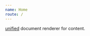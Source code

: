 ```yaml
---
name: Home
route: /
---
```



[unified][unified] document renderer for content.

<Home />

<!-- Links -->

[unified]: https://unifiedjs.com/
